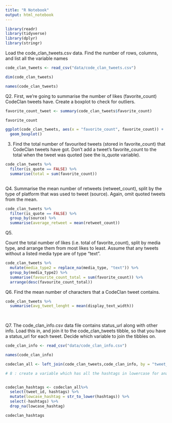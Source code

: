 ```yaml
---
title: "R Notebook"
output: html_notebook
---
```


```r

library(readr)
library(tidyverse)
library(dplyr)
library(stringr)

```


Load the code_clan_tweets.csv data. Find the number of rows, columns, and list all the variable names

```r

code_clan_tweets <- read_csv("data/code_clan_tweets.csv")

```

```r

dim(code_clan_tweets)


```

```r

names(code_clan_tweets)

```

Q2. First, we’re going to summarise the number of likes (favorite_count) CodeClan tweets have. Create a boxplot to check for outliers.


```r

favorite_count_tweet <- summary(code_clan_tweets$favorite_count)

favorite_count
```




```r
ggplot(code_clan_tweets, aes(x = "favorite_count", favorite_count)) + 
  geom_boxplot()

```




3. Find the total number of favourited tweets (stored in favorite_count) that CodeClan tweets have got. Don’t add a tweet’s favorite_count to the total when the tweet was quoted (see the is_quote variable).

```r

code_clan_tweets %>%
  filter(is_quote == FALSE) %>%
  summarise(total = sum(favorite_count))
  


```




Q4.  Summarise the mean number of retweets (retweet_count), split by the type of platform that was used to tweet (source). Again, omit quoted tweets from the mean.


```r

code_clan_tweets %>%
  filter(is_quote == FALSE) %>%
  group_by(source) %>%
  summarise(average_retweet = mean(retweet_count))

```



Q5.

Count the total number of likes (i.e. total of favorite_count), split by media type, and arrange them from most likes to least. Assume that any tweets without a listed media type are of type “text”.



```r

code_clan_tweets %>%
  mutate(media_type2 = replace_na(media_type, "text")) %>%
  group_by(media_type2) %>%
  summarise(favourite_count_total = sum(favorite_count)) %>%
  arrange(desc(favourite_count_total))

```





Q6. Find the mean number of characters that a CodeClan tweet contains.

```r

code_clan_tweets %>%
  summarise(avg_tweet_lenght = mean(display_text_width))
  
  

```



Q7. The code_clan_info.csv data file contains status_url along with other info. Load this in, and join it to the code_clan_tweets tibble, so that you have a status_url for each tweet. Decide which variable to join the tibbles on.


```r

code_clan_info <- read_csv("data/code_clan_info.csv")

```


```r

names(code_clan_info)


```

```r

codeclan_all <- left_join(code_clan_tweets,code_clan_info, by = "tweet_id")

```




```r
# 8 : create a variable which has all the hashtags in lowercase for analysis


codeclan_hashtags <- codeclan_all%>% 
  select(tweet_id, hashtags) %>%
  mutate(lowcase_hashtag = str_to_lower(hashtags)) %>%
  select(-hashtags) %>%
  drop_na(lowcase_hashtag)

codeclan_hashtags


```



































































